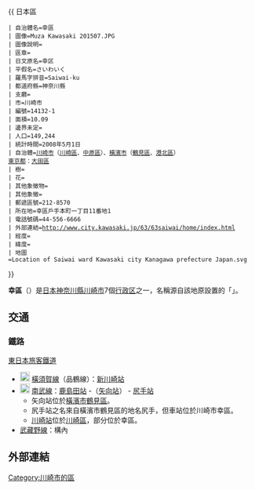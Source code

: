 {{Pathnav|日本|神奈川縣|川崎市}}
{{ 日本區
 | 自治體名=幸區
 | 圖像=Muza Kawasaki 201507.JPG
 | 圖像說明={{link-ja|MUZA川崎大樓|ミューザ川崎}}
 | 區章=
 | 日文原名=幸区
 | 平假名=さいわいく
 | 羅馬字拼音=Saiwai-ku
 | 都道府縣=神奈川縣
 | 支廳=
 | 市=川崎市
 | 編號=14132-1
 | 面積=10.09
 | 邊界未定=
 | 人口=149,244
 | 統計時間=2008年5月1日
 | 自治體=[[川崎市|川崎市]]（[[川崎區|川崎區]]、[[中原區_(日本)|中原區]]）、[[橫濱市|橫濱市]]（[[鶴見區_(橫濱市)|鶴見區]]、[[港北區_(日本)|港北區]]）<br />[[東京都|東京都]]：[[大田區|大田區]]
 | 樹=
 | 花=
 | 其他象徵物=
 | 其他象徵=
 | 郵遞區號=212-8570
 | 所在地=幸區戶手本町一丁目11番地1
 | 電話號碼=44-556-6666
 | 外部連結=http://www.city.kawasaki.jp/63/63saiwai/home/index.html
 | 經度=
 | 緯度=
 | 地圖=Location of Saiwai ward Kawasaki city Kanagawa prefecture Japan.svg
}}

'''幸區'''（{{jpn|j=幸区|hg=さいわいく|rm=Saiwai ku|f=y}}）是[[日本|日本]][[神奈川縣|神奈川縣]][[川崎市|川崎市]]7個[[行政區_(日本)|行政区]]之一，名稱源自該地原設置的「{{link-ja|御幸村 (神奈川縣)|御幸村 (神奈川県)|御幸村}}」。

== 交通 ==
=== 鐵路 ===
; [[東日本旅客鐵道|東日本旅客鐵道]]
* [[File:JR_JO_line_symbol.svg|20px]] [[橫須賀線|橫須賀線]]（品鶴線）：[[新川崎站|新川崎站]]
* [[File:JR_JN_line_symbol.svg|20px]] [[南武線|南武線]]：[[鹿島田站|鹿島田站]] -（[[矢向站|矢向站]]） - [[尻手站|尻手站]]
** 矢向站位於[[橫濱市|橫濱市]][[鶴見區_(橫濱市)|鶴見區]]。
** 尻手站之名來自橫濱市鶴見區的地名尻手，但車站位於川崎市幸區。
** [[川崎站|川崎站]]位於[[川崎區|川崎區]]，部分位於幸區。
* [[武藏野線|武藏野線]]：{{link-ja|新鶴見信號場|新鶴見信号場}}構內

== 外部連結 ==
{{commonscat|Saiwai-ku, Kawasaki}}

{{神奈川縣}}

[[Category:川崎市的區|Category:川崎市的區]]